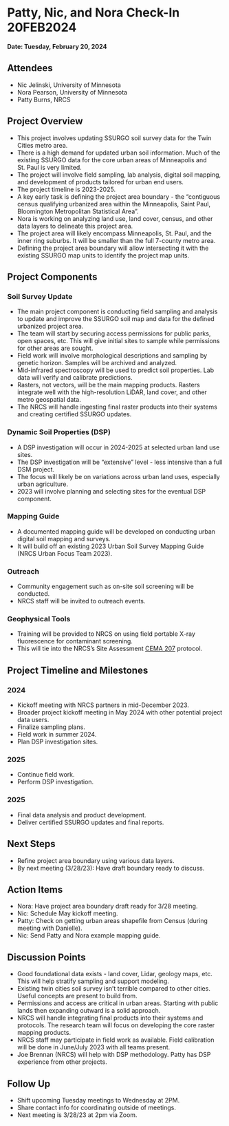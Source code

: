 # Patty, Nic, and Nora Check-In 20FEB2024

**Date: Tuesday, February 20, 2024**

## Attendees

-   Nic Jelinski, University of Minnesota
-   Nora Pearson, University of Minnesota
-   Patty Burns, NRCS

## Project Overview

-   This project involves updating SSURGO soil survey data for the Twin Cities metro area.
-   There is a high demand for updated urban soil information. Much of the existing SSURGO data for the core urban areas of Minneapolis and St. Paul is very limited.
-   The project will involve field sampling, lab analysis, digital soil mapping, and development of products tailored for urban end users.
-   The project timeline is 2023-2025.
-   A key early task is defining the project area boundary - the "contiguous census qualifying urbanized area within the Minneapolis, Saint Paul, Bloomington Metropolitan Statistical Area".
-   Nora is working on analyzing land use, land cover, census, and other data layers to delineate this project area.
-   The project area will likely encompass Minneapolis, St. Paul, and the inner ring suburbs. It will be smaller than the full 7-county metro area.
-   Defining the project area boundary will allow intersecting it with the existing SSURGO map units to identify the project map units.

## Project Components

### Soil Survey Update

-   The main project component is conducting field sampling and analysis to update and improve the SSURGO soil map and data for the defined urbanized project area.
-   The team will start by securing access permissions for public parks, open spaces, etc. This will give initial sites to sample while permissions for other areas are sought.
-   Field work will involve morphological descriptions and sampling by genetic horizon. Samples will be archived and analyzed.
-   Mid-infrared spectroscopy will be used to predict soil properties. Lab data will verify and calibrate predictions.
-   Rasters, not vectors, will be the main mapping products. Rasters integrate well with the high-resolution LiDAR, land cover, and other metro geospatial data.
-   The NRCS will handle ingesting final raster products into their systems and creating certified SSURGO updates.

### Dynamic Soil Properties (DSP)

-   A DSP investigation will occur in 2024-2025 at selected urban land use sites.
-   The DSP investigation will be "extensive" level - less intensive than a full DSM project.
-   The focus will likely be on variations across urban land uses, especially urban agriculture.
-   2023 will involve planning and selecting sites for the eventual DSP component.

### Mapping Guide

-   A documented mapping guide will be developed on conducting urban digital soil mapping and surveys.
-   It will build off an existing 2023 Urban Soil Survey Mapping Guide (NRCS Urban Focus Team 2023).

### Outreach

-   Community engagement such as on-site soil screening will be conducted.
-   NRCS staff will be invited to outreach events.

### Geophysical Tools

-   Training will be provided to NRCS on using field portable X-ray fluorescence for contaminant screening.
-   This will tie into the NRCS's Site Assessment [CEMA 207](https://www.nrcs.usda.gov/sites/default/files/2022-10/FY23_CEMA%20207_Site%20Assessment%20and%20Soil%20Testing%20for%20Contaminants%20Activity.pdf) protocol.

## Project Timeline and Milestones

### 2024

-   Kickoff meeting with NRCS partners in mid-December 2023.
-   Broader project kickoff meeting in May 2024 with other potential project data users.
-   Finalize sampling plans.
-   Field work in summer 2024.
-   Plan DSP investigation sites.

### 2025

-   Continue field work.
-   Perform DSP investigation.

### 2025

-   Final data analysis and product development.
-   Deliver certified SSURGO updates and final reports.

## Next Steps

-   Refine project area boundary using various data layers.
-   By next meeting (3/28/23): Have draft boundary ready to discuss.

## Action Items

-   Nora: Have project area boundary draft ready for 3/28 meeting.
-   Nic: Schedule May kickoff meeting.
-   Patty: Check on getting urban areas shapefile from Census (during meeting with Danielle).
-   Nic: Send Patty and Nora example mapping guide.

## Discussion Points

-   Good foundational data exists - land cover, Lidar, geology maps, etc. This will help stratify sampling and support modeling.
-   Existing twin cities soil survey isn't terrible compared to other cities. Useful concepts are present to build from.
-   Permissions and access are critical in urban areas. Starting with public lands then expanding outward is a solid approach.
-   NRCS will handle integrating final products into their systems and protocols. The research team will focus on developing the core raster mapping products.
-   NRCS staff may participate in field work as available. Field calibration will be done in June/July 2023 with all teams present.
-   Joe Brennan (NRCS) will help with DSP methodology. Patty has DSP experience from other projects.

## Follow Up

-   Shift upcoming Tuesday meetings to Wednesday at 2PM.
-   Share contact info for coordinating outside of meetings.
-   Next meeting is 3/28/23 at 2pm via Zoom.
